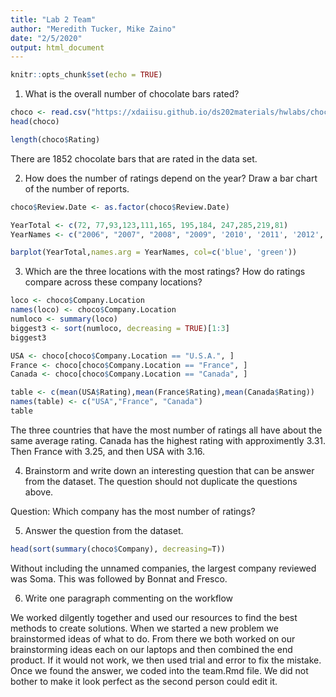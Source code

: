 ```yaml
---
title: "Lab 2 Team"
author: "Meredith Tucker, Mike Zaino"
date: "2/5/2020"
output: html_document
---
```


```r
knitr::opts_chunk$set(echo = TRUE)
```

1. What is the overall number of chocolate bars rated?

```r
choco <- read.csv("https://xdaiisu.github.io/ds202materials/hwlabs/choco.csv")
head(choco)
```

```r
length(choco$Rating)
```

There are 1852 chocolate bars that are rated in the data set. 

2. How does the number of ratings depend on the year? Draw a bar chart of the number of reports.

```r
choco$Review.Date <- as.factor(choco$Review.Date)

YearTotal <- c(72, 77,93,123,111,165, 195,184, 247,285,219,81)
YearNames <- c("2006", "2007", "2008", "2009", '2010', '2011', '2012', '2013', '2014', '2015', '2016', '2017')

barplot(YearTotal,names.arg = YearNames, col=c('blue', 'green'))
```

3. Which are the three locations with the most ratings? How do ratings compare across these company locations?

```r
loco <- choco$Company.Location
names(loco) <- choco$Company.Location
numloco <- summary(loco)
biggest3 <- sort(numloco, decreasing = TRUE)[1:3]
biggest3
```

```r
USA <- choco[choco$Company.Location == "U.S.A.", ]
France <- choco[choco$Company.Location == "France", ]
Canada <- choco[choco$Company.Location == "Canada", ]

table <- c(mean(USA$Rating),mean(France$Rating),mean(Canada$Rating))
names(table) <- c("USA","France", "Canada")
table
```

The three countries that have the most number of ratings all have about the same average rating. Canada has the highest rating with approximently 3.31. Then France with 3.25, and then USA with 3.16.

4. Brainstorm and write down an interesting question that can be answer from the dataset. The question should not duplicate the questions above.

Question: Which company has the most number of ratings?

5. Answer the question from the dataset.

```r
head(sort(summary(choco$Company), decreasing=T))
```

Without including the unnamed companies, the largest company reviewed was Soma. This was followed by Bonnat and Fresco.

6. Write one paragraph commenting on the workflow

We worked dilgently together and used our resources to find the best methods to create solutions. When we started a new problem we brainstormed ideas of what to do. From there we both worked on our brainstorming ideas each on our laptops and then combined the end product. If it would not work, we then used trial and error to fix the mistake. Once we found the answer, we coded into the team.Rmd file. We did not bother to make it look perfect as the second person could edit it.





